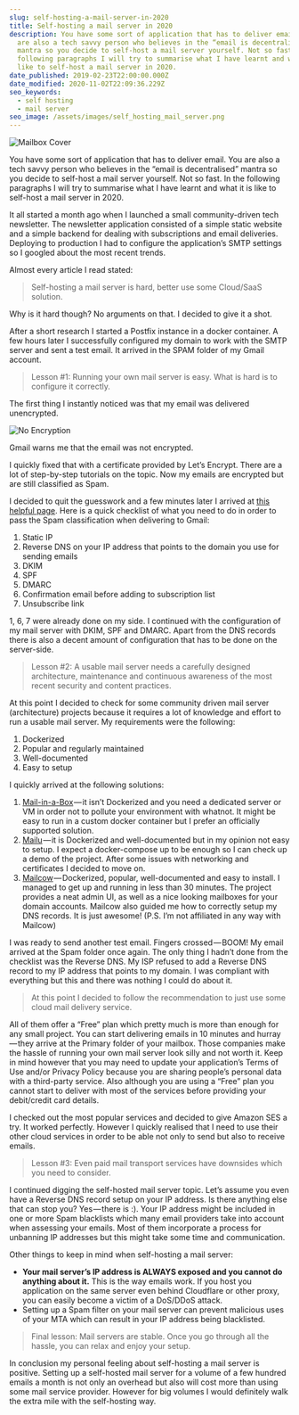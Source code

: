 ```yaml
---
slug: self-hosting-a-mail-server-in-2020
title: Self-hosting a mail server in 2020
description: You have some sort of application that has to deliver email. You
  are also a tech savvy person who believes in the “email is decentralised”
  mantra so you decide to self-host a mail server yourself. Not so fast. In the
  following paragraphs I will try to summarise what I have learnt and what it is
  like to self-host a mail server in 2020.
date_published: 2019-02-23T22:00:00.000Z
date_modified: 2020-11-02T22:09:36.229Z
seo_keywords:
  - self hosting
  - mail server
seo_image: /assets/images/self_hosting_mail_server.png
---
```


![](/assets/images/mailbox.jpg 'Mailbox Cover')

You have some sort of application that has to deliver email. You are also a tech savvy person who believes in the “email is decentralised” mantra so you decide to self-host a mail server yourself. Not so fast. In the following paragraphs I will try to summarise what I have learnt and what it is like to self-host a mail server in 2020.

It all started a month ago when I launched a small community-driven tech newsletter. The newsletter application consisted of a simple static website and a simple backend for dealing with subscriptions and email deliveries. Deploying to production I had to configure the application’s SMTP settings so I googled about the most recent trends.

Almost every article I read stated:

> Self-hosting a mail server is hard, better use some Cloud/SaaS solution.

Why is it hard though? No arguments on that. I decided to give it a shot.

After a short research I started a Postfix instance in a docker container. A few hours later I successfully configured my domain to work with the SMTP server and sent a test email. It arrived in the SPAM folder of my Gmail account.

> Lesson #1: Running your own mail server is easy. What is hard is to configure it correctly.

The first thing I instantly noticed was that my email was delivered unencrypted.

![](/assets/images/no_encryption.png 'No Encryption')

Gmail warns me that the email was not encrypted.

I quickly fixed that with a certificate provided by Let’s Encrypt. There are a lot of step-by-step tutorials on the topic. Now my emails are encrypted but are still classified as Spam.

I decided to quit the guesswork and a few minutes later I arrived at [this helpful page](https://support.google.com/mail/answer/81126?hl=en). Here is a quick checklist of what you need to do in order to pass the Spam classification when delivering to Gmail:

1. Static IP
2. Reverse DNS on your IP address that points to the domain you use for sending emails
3. DKIM
4. SPF
5. DMARC
6. Confirmation email before adding to subscription list
7. Unsubscribe link

1, 6, 7 were already done on my side. I continued with the configuration of my mail server with DKIM, SPF and DMARC. Apart from the DNS records there is also a decent amount of configuration that has to be done on the server-side.

> Lesson #2: A usable mail server needs a carefully designed architecture, maintenance and continuous awareness of the most recent security and content practices.

At this point I decided to check for some community driven mail server (architecture) projects because it requires a lot of knowledge and effort to run a usable mail server. My requirements were the following:

1. Dockerized
2. Popular and regularly maintained
3. Well-documented
4. Easy to setup

I quickly arrived at the following solutions:

1. [Mail-in-a-Box](https://mailinabox.email/) — it isn’t Dockerized and you need a dedicated server or VM in order not to pollute your environment with whatnot. It might be easy to run in a custom docker container but I prefer an officially supported solution.
2. [Mailu](https://mailu.io/) — it is Dockerized and well-documented but in my opinion not easy to setup. I expect a docker-compose up to be enough so I can check up a demo of the project. After some issues with networking and certificates I decided to move on.
3. [Mailcow](https://mailcow.email/) — Dockerized, popular, well-documented and easy to install. I managed to get up and running in less than 30 minutes. The project provides a neat admin UI, as well as a nice looking mailboxes for your domain accounts. Mailcow also guided me how to correctly setup my DNS records. It is just awesome! (P.S. I’m not affiliated in any way with Mailcow)

I was ready to send another test email. Fingers crossed — BOOM! My email arrived at the Spam folder once again. The only thing I hadn’t done from the checklist was the Reverse DNS. My ISP refused to add a Reverse DNS record to my IP address that points to my domain. I was compliant with everything but this and there was nothing I could do about it.

> At this point I decided to follow the recommendation to just use some cloud mail delivery service.

All of them offer a “Free” plan which pretty much is more than enough for any small project. You can start delivering emails in 10 minutes and hurray — they arrive at the Primary folder of your mailbox. Those companies make the hassle of running your own mail server look silly and not worth it. Keep in mind however that you may need to update your application’s Terms of Use and/or Privacy Policy because you are sharing people’s personal data with a third-party service. Also although you are using a “Free” plan you cannot start to deliver with most of the services before providing your debit/credit card details.

I checked out the most popular services and decided to give Amazon SES a try. It worked perfectly. However I quickly realised that I need to use their other cloud services in order to be able not only to send but also to receive emails.

> Lesson #3: Even paid mail transport services have downsides which you need to consider.

I continued digging the self-hosted mail server topic. Let’s assume you even have a Reverse DNS record setup on your IP address. Is there anything else that can stop you? Yes — there is :). Your IP address might be included in one or more Spam blacklists which many email providers take into account when assessing your emails. Most of them incorporate a process for unbanning IP addresses but this might take some time and communication.

Other things to keep in mind when self-hosting a mail server:

- **Your mail server’s IP address is ALWAYS exposed and you cannot do anything about it.** This is the way emails work. If you host you application on the same server even behind Cloudflare or other proxy, you can easily become a victim of a DoS/DDoS attack.
- Setting up a Spam filter on your mail server can prevent malicious uses of your MTA which can result in your IP address being blacklisted.

> Final lesson: Mail servers are stable. Once you go through all the hassle, you can relax and enjoy your setup.

In conclusion my personal feeling about self-hosting a mail server is positive. Setting up a self-hosted mail server for a volume of a few hundred emails a month is not only an overhead but also will cost more than using some mail service provider. However for big volumes I would definitely walk the extra mile with the self-hosting way.
